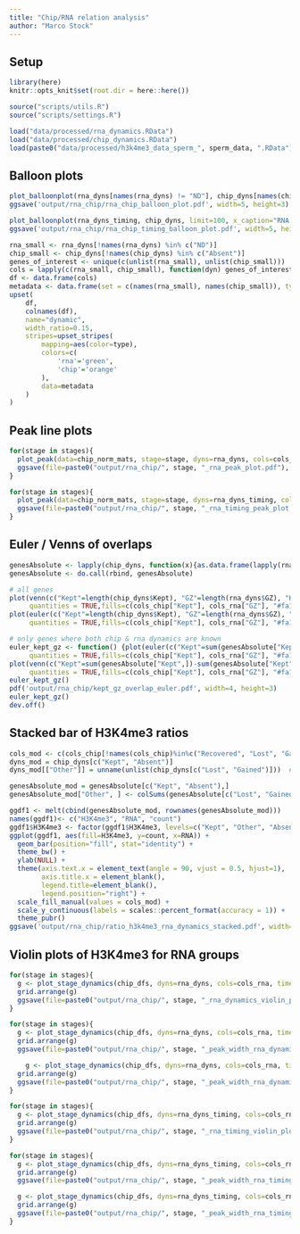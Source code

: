 ```yaml
---
title: "Chip/RNA relation analysis"
author: "Marco Stock"
---
```


## Setup
```r
library(here)
knitr::opts_knit$set(root.dir = here::here())
```
```r
source("scripts/utils.R")
source("scripts/settings.R")
```
```r
load("data/processed/rna_dynamics.RData")
load("data/processed/chip_dynamics.RData")
load(paste0("data/processed/h3k4me3_data_sperm_", sperm_data, ".RData"))
```

## Balloon plots
```r
plot_balloonplot(rna_dyns[names(rna_dyns) != "ND"], chip_dyns[names(chip_dyns) != "Absent"], limit=50, x_caption="RNA expression", y_caption="H3K4me3")
ggsave('output/rna_chip/rna_chip_balloon_plot.pdf', width=5, height=3)
```
```r
plot_balloonplot(rna_dyns_timing, chip_dyns, limit=100, x_caption="RNA expression", y_caption="H3K4me3", remove_dyns=c("NonZygotic", "Absent"))
ggsave('output/rna_chip/rna_chip_timing_balloon_plot.pdf', width=5, height=3)
```

```r
rna_small <- rna_dyns[!names(rna_dyns) %in% c("ND")]
chip_small <- chip_dyns[!names(chip_dyns) %in% c("Absent")]
genes_of_interest <- unique(c(unlist(rna_small), unlist(chip_small)))
cols = lapply(c(rna_small, chip_small), function(dyn) genes_of_interest %in% dyn)
df <- data.frame(cols)
metadata <- data.frame(set = c(names(rna_small), names(chip_small)), type = c(rep("rna", length(rna_small)), rep("chip", length(chip_small))))
upset(
    df,
    colnames(df),
    name="dynamic",
    width_ratio=0.15,
    stripes=upset_stripes(
        mapping=aes(color=type),
        colors=c(
            'rna'='green',
            'chip'='orange'
        ),
        data=metadata
    )
)
```

## Peak line plots
```r
for(stage in stages){
  plot_peak(data=chip_norm_mats, stage=stage, dyns=rna_dyns, cols=cols_rna, remove_NA=TRUE, onlypeaks=FALSE, label = "H3K4me3")
  ggsave(file=paste0("output/rna_chip/", stage, "_rna_peak_plot.pdf"), width = 5, height = 4)
}
```
```r
for(stage in stages){
  plot_peak(data=chip_norm_mats, stage=stage, dyns=rna_dyns_timing, cols=cols_rna_timing, remove_NA=TRUE, onlypeaks=FALSE, label = "H3K4me3")
  ggsave(file=paste0("output/rna_chip/", stage, "_rna_timing_peak_plot.pdf"), width = 5, height = 3)
}
```

## Euler / Venns of overlaps
```r
genesAbsolute <- lapply(chip_dyns, function(x){as.data.frame(lapply(rna_dyns, function(y){length(intersect(x, y))}))})
genesAbsolute <- do.call(rbind, genesAbsolute)

# all genes
plot(venn(c("Kept"=length(chip_dyns$Kept), "GZ"=length(rna_dyns$GZ), "Kept&GZ"=length(intersect(chip_dyns$Kept, rna_dyns$GZ)))),
     quantities = TRUE,fills=c(cols_chip["Kept"], cols_rna["GZ"], "#fa193b"))
plot(euler(c("Kept"=length(chip_dyns$Kept), "GZ"=length(rna_dyns$GZ), "Kept&GZ"=length(intersect(chip_dyns$Kept, rna_dyns$GZ)))),
     quantities = TRUE,fills=c(cols_chip["Kept"], cols_rna["GZ"], "#fa193b"))

# only genes where both chip & rna dynamics are known
euler_kept_gz <- function() {plot(euler(c("Kept"=sum(genesAbsolute["Kept",])-sum(genesAbsolute["Kept","GZ"]), "GZ"=sum(genesAbsolute[,"GZ"])-sum(genesAbsolute["Kept","GZ"]) , "Kept&GZ"=sum(genesAbsolute["Kept","GZ"]))),
     quantities = TRUE,fills=c(cols_chip["Kept"], cols_rna["GZ"], "#fa193b"))}
plot(venn(c("Kept"=sum(genesAbsolute["Kept",])-sum(genesAbsolute["Kept","GZ"]), "GZ"=sum(genesAbsolute[,"GZ"])-sum(genesAbsolute["Kept","GZ"]) , "Kept&GZ"=sum(genesAbsolute["Kept","GZ"]))),
     quantities = TRUE,fills=c(cols_chip["Kept"], cols_rna["GZ"], "#fa193b"))
euler_kept_gz()
pdf('output/rna_chip/kept_gz_overlap_euler.pdf', width=4, height=3)
euler_kept_gz()
dev.off()
```

## Stacked bar of H3K4me3 ratios
```r
cols_mod <- c(cols_chip[!names(cols_chip)%in%c("Recovered", "Lost", "Gained")], "Other"="darkgrey")
dyns_mod = chip_dyns[c("Kept", "Absent")]
dyns_mod[["Other"]] = unname(unlist(chip_dyns[c("Lost", "Gained")]))  #Recovered in other

genesAbsolute_mod = genesAbsolute[c("Kept", "Absent"),]
genesAbsolute_mod["Other", ] <- colSums(genesAbsolute[c("Lost", "Gained"),]) #Recovered in other

ggdf1 <- melt(cbind(genesAbsolute_mod, rownames(genesAbsolute_mod)))
names(ggdf1)<- c("H3K4me3", "RNA", "count")
ggdf1$H3K4me3 <- factor(ggdf1$H3K4me3, levels=c("Kept", "Other", "Absent"))
ggplot(ggdf1, aes(fill=H3K4me3, y=count, x=RNA)) + 
  geom_bar(position="fill", stat="identity") + 
  theme_bw() + 
  ylab(NULL) + 
  theme(axis.text.x = element_text(angle = 90, vjust = 0.5, hjust=1), 
        axis.title.x = element_blank(), 
        legend.title=element_blank(), 
        legend.position="right") + 
  scale_fill_manual(values = cols_mod) + 
  scale_y_continuous(labels = scales::percent_format(accuracy = 1)) +
  theme_pubr()
ggsave('output/rna_chip/ratio_h3k4me3_rna_dynamics_stacked.pdf', width=5, height=3)
```

## Violin plots of H3K4me3 for RNA groups
```r
for(stage in stages){
  g <- plot_stage_dynamics(chip_dfs, dyns=rna_dyns, cols=cols_rna, timepoint=stage, type="promoter.enrich", plot = "violin")
  grid.arrange(g)
  ggsave(file=paste0("output/rna_chip/", stage, "_rna_dynamics_violin_plot.pdf"), g, width = 5, height = 4)
}
```
```r
for(stage in stages){
  g <- plot_stage_dynamics(chip_dfs, dyns=rna_dyns, cols=cols_rna, timepoint=stage, type="peak.width", plot = "violin")
  grid.arrange(g)
  ggsave(file=paste0("output/rna_chip/", stage, "_peak_width_rna_dynamics_violin_plot.pdf"), g, width = 5, height = 4)

    g <- plot_stage_dynamics(chip_dfs, dyns=rna_dyns, cols=cols_rna, timepoint=stage, type="peak.width", plot = "ecdf")
  grid.arrange(g)
  ggsave(file=paste0("output/rna_chip/", stage, "_peak_width_rna_dynamics_ecdf_plot.pdf"), g, width = 5, height = 4)
}
```
```r
for(stage in stages){
  g <- plot_stage_dynamics(chip_dfs, dyns=rna_dyns_timing, cols=cols_rna_timing, timepoint=stage, type="promoter.enrich", plot = "violin")
  grid.arrange(g)
  ggsave(file=paste0("output/rna_chip/", stage, "_rna_timing_violin_plot.pdf"), g, width = 5, height = 4)
}
```
```r
for(stage in stages){
  g <- plot_stage_dynamics(chip_dfs, dyns=rna_dyns_timing, cols=cols_rna_timing, timepoint=stage, type="peak.width", plot="violin")
  grid.arrange(g)
  ggsave(file=paste0("output/rna_chip/", stage, "_peak_width_rna_timing_violin_plot.pdf"), g, width = 5, height = 4)

  g <- plot_stage_dynamics(chip_dfs, dyns=rna_dyns_timing, cols=cols_rna_timing, timepoint=stage, type="peak.width", plot="ecdf")
  grid.arrange(g)
  ggsave(file=paste0("output/rna_chip/", stage, "_peak_width_rna_timing_ecdf_plot.pdf"), g, width = 5, height = 4)
}
```






